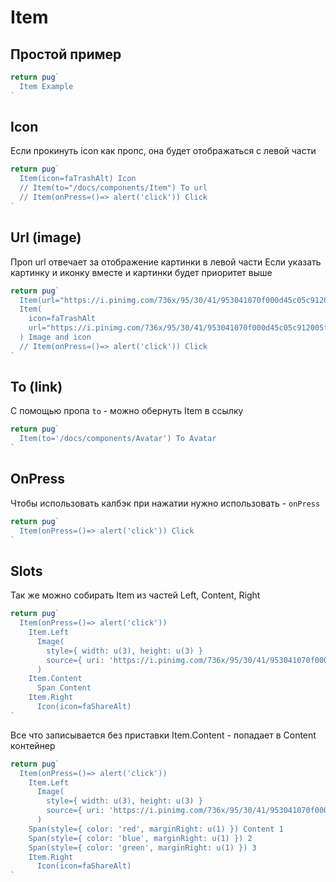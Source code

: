 
# Item

## Простой пример

```jsx example
return pug`
  Item Example
`
```

## Icon

Если прокинуть icon как пропс, она будет отображаться с левой части

```jsx example
return pug`
  Item(icon=faTrashAlt) Icon
  // Item(to="/docs/components/Item") To url
  // Item(onPress=()=> alert('click')) Click
`
```

## Url (image)

Проп url отвечает за отображение картинки в левой части
Если указать картинку и иконку вместе и картинки будет приоритет выше

```jsx example
return pug`
  Item(url="https://i.pinimg.com/736x/95/30/41/953041070f000d45c05c912005f63724.jpg") Image
  Item(
    icon=faTrashAlt
    url="https://i.pinimg.com/736x/95/30/41/953041070f000d45c05c912005f63724.jpg"
  ) Image and icon
  // Item(onPress=()=> alert('click')) Click
`
```

## To (link)

С помощью пропа `to` - можно обернуть Item в ссылку

```jsx example
return pug`
  Item(to='/docs/components/Avatar') To Avatar
`
```

## OnPress

Чтобы использовать калбэк при нажатии нужно использовать - `onPress`

```jsx example
return pug`
  Item(onPress=()=> alert('click')) Click
`
```

## Slots

Так же можно собирать Item из частей Left, Content, Right

```jsx example
return pug`
  Item(onPress=()=> alert('click'))
    Item.Left
      Image(
        style={ width: u(3), height: u(3) }
        source={ uri: 'https://i.pinimg.com/736x/95/30/41/953041070f000d45c05c912005f63724.jpg' }
      )
    Item.Content
      Span Content
    Item.Right
      Icon(icon=faShareAlt)
`
```

Все что записывается без приставки Item.Content - попадает в Content контейнер

```jsx example
return pug`
  Item(onPress=()=> alert('click'))
    Item.Left
      Image(
        style={ width: u(3), height: u(3) }
        source={ uri: 'https://i.pinimg.com/736x/95/30/41/953041070f000d45c05c912005f63724.jpg' }
      )
    Span(style={ color: 'red', marginRight: u(1) }) Content 1
    Span(style={ color: 'blue', marginRight: u(1) }) 2
    Span(style={ color: 'green', marginRight: u(1) }) 3
    Item.Right
      Icon(icon=faShareAlt)
`
```
